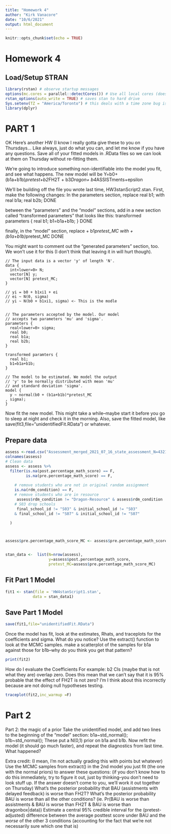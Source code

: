 ```yaml
---
title: "Homework 4"
author: "Kirk Vanacore"
date: "10/6/2021"
output: html_document
---
```


```r
knitr::opts_chunk$set(echo = TRUE)
```
# Homework 4


## Load/Setup STRAN

```r
library(rstan) # observe startup messages
options(mc.cores = parallel::detectCores()) # Use all local cores (does this work for all r packages?)
rstan_options(auto_write = TRUE) # saves stan to hard drive
Sys.setenv(TZ = "America/Toronto") # this deals with a time zone bug issue that was causes an error when running the model
library(dplyr)
```

# PART 1


OK Here's another HW (I know I really gotta give these to you on Thursdays... Like always, just do what you can, and let me know if you have any questions. Save all of your fitted models in .RData files so we can look at them on Thursday without re-fitting them. 

We're going to introduce something non-identifiable into the model you fit, and see what happens.
The new model will be Y=b0+(b1a+b1b)*pretest+b2*FH2T + b3*Dragon+ b4*ASSISTments+epsilon

We'll be building off the file you wrote last time, HW3stanScript2.stan. First, make the following changes:
In the parameters section, replace
real b1;
with
real b1a;
real b2b;
DONE

between the "parameters" and the "model" sections, add in a new section called "transformed parameters" that looks like this:
transformed parameters {
  real b1;
  b1=b1a+b1b;
}
DONE

finally, in the "model" section, replace
+ b1*pretest_MC
with
+ (b1a+b1b)*pretest_MC
 DONE
 
You might want to comment out the "generated parameters" section, too. We won't use it for this (I don't think that leaving it in will hurt though). 


```
// The input data is a vector 'y' of length 'N'.
data {
  int<lower=0> N;
  vector[N] y;
  vector[N] pretest_MC;
}

// yi = b0 + b1xi1 + ei
// ei ~ N(0, sigma)
// yi ~ N(b0 + b1xi1, sigma) <- This is the modle


// The parameters accepted by the model. Our model
// accepts two parameters 'mu' and 'sigma'.
parameters {
  real<lower=0> sigma;
  real b0;
  real b1a;
  real b2b;
}

transformed paramters {
  real b1;
  b1=b1a+b1b;
}

// The model to be estimated. We model the output
// 'y' to be normally distributed with mean 'mu'
// and standard deviation 'sigma'.
model {
  y ~ normal(b0 + (b1a+b1b)*pretest_MC
, sigma);
}

```


Now fit the new model. This might take a while--maybe start it before you go to sleep at night and check it in the morning. Also, save the fitted model, like 
save(fit3,file="unidentifiedFit.RData") 
or whatever. 


## Prepare data
```r

assess <-read.csv("Assessment_merged_2021_07_16_state_assessment_N=4321 - Sheet1.csv", na.strings = c(""))
colnames(assess)
# Clean data
assess <- assess %>%
  filter(is.na(post.percentage_math_score) == F,
         is.na(pre.percentage_math_score) == F,
         
    # remove students who are not in original random assignment
    is.na(rdm_condition) == F,
    # remove students who are in resource
     assess$rdm_condition != "Dragon-Resource" & assess$rdm_condition != "FH2T-Resource",
    # S03 drop schools 
     final_school_id != "S03" & initial_school_id != "S03"
    & final_school_id != "S07" & initial_school_id != "S07"

  )



assess$pre.percentage_math_score_MC <- assess$pre.percentage_math_score- mean(assess$pre.percentage_math_score)


stan_data <-  list(N=nrow(assess), 
                   y=assess$post.percentage_math_score,
                   pretest_MC=assess$pre.percentage_math_score_MC)


```



## Fit Part 1 Model
```r

fit1 <- stan(file = 'HW4stanScript1.stan',
            data = stan_data1)

```

## Save Part 1 Model
```r
save(fit1,file="unidentifiedFit.RData") 
```


Once the model has fit, look at the estimates, Rhats, and traceplots for the coefficients and sigma. What do you notice?
Use the extract() function to look at the MCMC samples. make a scatterplot of the samples for b1a against those for b1b--why do you think you get that pattern?  

```R
print(fit2)
```

How do I evaluate the Coefficients For example: b2 CIs (maybe that is not what they are) overlap zero. Does this mean that we can't say that it is 95% probable that the effect of FH2T is not zero? I'm I think about this incorrectly because are not doing null hypotheses testing.
 

```R
traceplot(fit2,inc_warmup =F)

```


# Part 2

Part 2: the magic of a prior
Take the unidentified model, and add two lines to the beginning of the "model" section:
b1a~std_normal();
b1b~std_normal();
These put a N(0,1) prior on b1a and b1b. Now refit the model (it should go much faster), and repeat the diagnostics from last time. What happened?






Extra credit: (I mean, I'm not actually grading this with points but whatever)
Use the MCMC samples from extract() in the 2nd model you just fit (the one with the normal priors) to answer these questions:
(if you don't know how to do this immediately, try to figure it out, just by thinking--you don't need to look stuff up. If the answer doesn't come to you, we'll work it out together on Thursday)
What's the posterior probability that BAU (assistments with delayed feedback) is worse than FH2T?
What's the posterior probability BAU is worse than all the other conditions? (ie. Pr(BAU is worse than assistments & BAU is worse than FH2T & BAU is worse than dragonbox|data))
Estimate a central 95% credible interval for the (pretest-adjusted) difference between the average posttest score under BAU and the _worse_ of the other 3 conditions (accounting for the fact that we're not necessarily sure which one that is)


